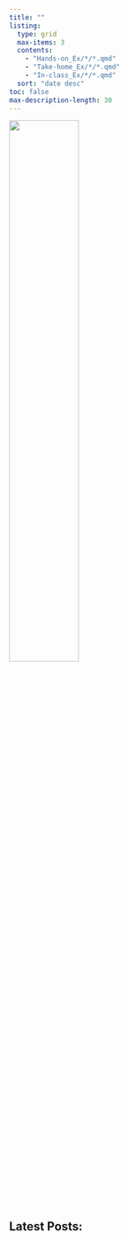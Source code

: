 ```yaml
---
title: ""
listing:
  type: grid
  max-items: 3
  contents:
    - "Hands-on_Ex/*/*.qmd"
    - "Take-home_Ex/*/*.qmd"
    - "In-class_Ex/*/*.qmd"
  sort: "date desc"
toc: false
max-description-length: 30
---
```


![](Images/index.PNG){fig-align="center" width="50%"}

## Latest Posts:
